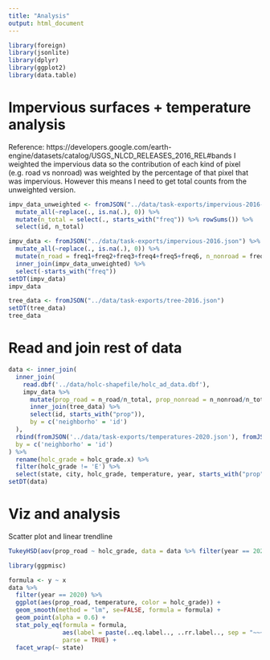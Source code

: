 ```yaml
---
title: "Analysis"
output: html_document
---
```


```r
library(foreign)
library(jsonlite)
library(dplyr)
library(ggplot2)
library(data.table)
```

# Impervious surfaces + temperature analysis

Reference: https://developers.google.com/earth-engine/datasets/catalog/USGS_NLCD_RELEASES_2016_REL#bands
I weighted the impervious data so the contribution of each kind of pixel (e.g. road vs nonroad) was weighted by the percentage of that pixel that was impervious. However this means I need to get total counts from the unweighted version.
```r
impv_data_unweighted <- fromJSON("../data/task-exports/impervious-2016-unweighted.json") %>% 
  mutate_all(~replace(., is.na(.), 0)) %>% 
  mutate(n_total = select(., starts_with("freq")) %>% rowSums()) %>% 
  select(id, n_total)

impv_data <- fromJSON("../data/task-exports/impervious-2016.json") %>% 
  mutate_all(~replace(., is.na(.), 0)) %>% 
  mutate(n_road = freq1+freq2+freq3+freq4+freq5+freq6, n_nonroad = freq9+freq10, n_energy = freq11) %>% 
  inner_join(impv_data_unweighted) %>% 
  select(-starts_with("freq"))
setDT(impv_data)
impv_data
```

```r
tree_data <- fromJSON("../data/task-exports/tree-2016.json")
setDT(tree_data)
tree_data
```


# Read and join rest of data
```r
data <- inner_join(
  inner_join(
    read.dbf('../data/holc-shapefile/holc_ad_data.dbf'),
    impv_data %>% 
      mutate(prop_road = n_road/n_total, prop_nonroad = n_nonroad/n_total, prop_imp = prop_road+prop_nonroad) %>% 
      inner_join(tree_data) %>% 
      select(id, starts_with("prop")),
      by = c('neighborho' = 'id')
  ),
  rbind(fromJSON('../data/task-exports/temperatures-2020.json'), fromJSON('../data/task-exports/temperatures-2000.json')),
  by = c('neighborho' = 'id')
) %>% 
  rename(holc_grade = holc_grade.x) %>% 
  filter(holc_grade != 'E') %>% 
  select(state, city, holc_grade, temperature, year, starts_with("prop"))
setDT(data)
```

# Viz and analysis

Scatter plot and linear trendline
```r
TukeyHSD(aov(prop_road ~ holc_grade, data = data %>% filter(year == 2020)))
```

```r
library(ggpmisc)

formula <- y ~ x
data %>% 
  filter(year == 2020) %>% 
  ggplot(aes(prop_road, temperature, color = holc_grade)) +
  geom_smooth(method = "lm", se=FALSE, formula = formula) +
  geom_point(alpha = 0.6) +
  stat_poly_eq(formula = formula, 
               aes(label = paste(..eq.label.., ..rr.label.., sep = "~~~")), 
               parse = TRUE) +
  facet_wrap(~ state)
```








